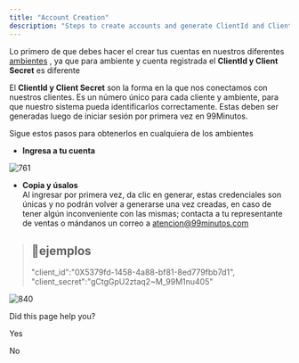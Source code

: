 ```yaml
---
title: "Account Creation"
description: "Steps to create accounts and generate ClientId and Client Secret"
---
```

Lo primero de que debes hacer el crear tus cuentas en nuestros diferentes [ambientes](https://example-99smxn.readme.io/docs/getting-started)
, ya que para ambiente y cuenta registrada el **ClientId y Client Secret** es diferente

El **ClientId y Client Secret** son la forma en la que nos conectamos con nuestros clientes. Es un número único para cada cliente y ambiente, para que nuestro sistema pueda identificarlos correctamente. Estas deben ser generadas luego de iniciar sesión por primera vez en 99Minutos.

Sigue estos pasos para obtenerlos en cualquiera de los ambientes

*   **Ingresa a tu cuenta**

![761](https://files.readme.io/bab9452-Readme1.png "Readme1.png")

*   **Copia y úsalos**  
    Al ingresar por primera vez, da clic en generar, estas credenciales son únicas y no podrán volver a generarse una vez creadas, en caso de tener algún inconveniente con las mismas; contacta a tu representante de ventas o mándanos un correo a [atencion@99minutos.com](mailto:atencion@99minutos.com)
    

> ## 📘ejemplos
> 
> "client\_id":"0X5379fd-1458-4a88-bf81-8ed779fbb7d1",  
> "client\_secret":"gCtgGpU2ztaq2~M\_99M1nu405"

![840](https://files.readme.io/3800b25-Readme2.png "Readme2.png")

Did this page help you?

Yes

No